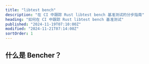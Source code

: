 ```yaml
---
title: "libtest bench"
description: "在 CI 中跟踪 Rust libtest bench 基准测试的分步指南"
heading: "如何在 CI 中跟踪 Rust libtest bench 基准测试"
published: "2024-11-19T07:10:00Z"
modified: "2024-11-21T07:14:00Z"
sortOrder: 1
---
```



<Intro
  text="如何使用 libtest bench 对 Rust 代码进行基准测试"
  url="/zh/learn/benchmarking/rust/libtest-bench/"
  name="libtest bench"
/>

## 什么是 Bencher？

<BencherIntro />

<Steps
  adapter="rust_bench"
  url="/zh/docs/explanation/adapters/#-rust-bench"
/>

<RustBench />

<br />

<CallToAction />